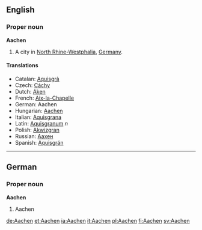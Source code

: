 ==English==
===Proper noun===
'''Aachen'''

#A city in [[North Rhine-Westphalia]], [[Germany]].

====Translations====
*Catalan: [[Aquisgrà]]
*Czech: [[Cáchy]]
*Dutch: [[Aken]]
*French: [[Aix-la-Chapelle]]
*German: Aachen
*Hungarian: [[Aachen]]
*Italian: [[Aquisgrana]]
*Latin: [[Aquisgranum]] ''n''
*Polish: [[Akwizgran]]
*Russian: [[Aaxeн]]
*Spanish: [[Aquisgrán]]

----

==German==
===Proper noun===
'''Aachen'''

#Aachen

[[de:Aachen]]
[[et:Aachen]]
[[ia:Aachen]]
[[it:Aachen]]
[[pl:Aachen]]
[[fi:Aachen]]
[[sv:Aachen]]